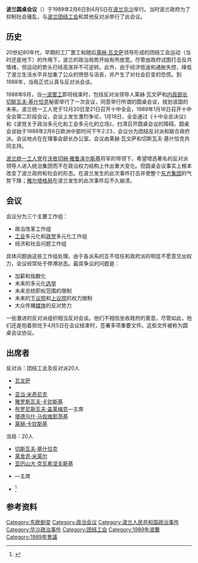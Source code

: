 {{Eastern Bloc sidebar}}
'''波兰圆桌会议'''（{{lang-pl|Okrągły Stół}}）于1989年2月6日到4月5日在[[波兰|波兰]][[华沙|华沙]]举行。当时波兰政府为了抑制社会骚乱，与[[波兰团结工会|波兰团结工会]]和其他反对派举行了此会议。

== 历史 ==
20世纪80年代，早期的工厂罢工和随后[[莱赫·瓦文萨|莱赫·瓦文萨]]领导形成的团结工会运动（当时还是地下）的作用下，波兰的政治局势开始有所放宽。尽管由政府试图打击反共情绪，但运动的势头已经高涨并不可逆转。此外，由于经济低迷和通胀失控，降低了波兰生活水平并加重了公众的愤怒与沮丧，并产生了对社会巨变的恐慌。到1988年，当局正式认真与反对派会谈。

1988年9月，当[[1988年波兰罢工|一波罢工]]即将结束时，包括反对派领导人莱赫·瓦文萨和[[内政部|内政部长]][[切斯瓦夫·基什恰克|切斯瓦夫·基什恰克]]秘密举行了一次会议，同意举行所谓的圆桌会谈，规划该国的未来。波兰统一工人党于12月20日至21日召开十中全会，1989年1月16日召开十中全会第二阶段会议，会议上发生激烈争论，1月18日，全会通过《十中全会决议》和《波党关于政治多元化和工会多元化的立场》，扫清召开圆桌会议的障碍。圆桌会谈始于1989年2月6日欧洲中部时间下午2:23，会议分为团结反对派和联合政府派。会议地点在在理事会部长办公室。会议由莱赫·瓦文萨和切斯瓦夫·基什恰克共同主持。

[[波兰統一工人党|波兰統一工人党]]在[[沃依切赫·雅鲁泽尔斯基|沃依切赫·雅鲁泽尔斯基]]将军的带领下，希望增选著名的反对派领导人进入统治集团而不在政治权力结构上作出重大变化。但圆桌会议事实上根本改变了波兰政府和社会的形态。在波兰发生的此次事件打击并使整个[[东方集团|东方集团]]的气势下降；[[雅尔塔会议|雅尔塔格局]]在波兰发生的此次事件后不久崩溃。

== 会议 ==
会议分为三个主要工作组：
*政治改革工作组
*[[工会|工会]]多元化和[[政党|政党]]多元化工作组
*经济和社会问题工作组

具体问题由这些工作组处理。由于各派系的互不信任和政府派的明显不愿意交出权力，会议经常处于停滞状态。最具争议的问题是：
*加薪和指数化
*未来的多元化[[选举|选举]]
*未来总统职权范围的限制
*未来的[[波兰共和国下议院|下议院]]和[[波兰共和国上议院|上议院]]的权力限制
*大众传播[[媒体|媒体]]的反对势力

一些激进的反对派组织相当反对会谈。他们不相信坐收政府的善意。尽管如此，他们还是抱着担忧于4月5日在会议结束时，签署多项重要文件。这些文件被称为圆桌会议协议。

==出席者==
反对派：团结工会及反对派20人
*[[瓦文萨|瓦文萨]]
*{{le|库龙|Jacek Kuroń}}
*[[亚当·米奇尼克|亚当·米奇尼克]]
*[[雅罗斯瓦夫·卡钦斯基|雅罗斯瓦夫·卡钦斯基]]
*[[布罗尼斯瓦夫·盖莱梅克|布罗尼斯瓦夫·盖莱梅克]]—主席
*[[塔德乌什·马佐维耶茨基|塔德乌什·马佐维耶茨基]]
*[[莱赫·卡钦斯基|莱赫·卡钦斯基]]

当局：20人
*[[切斯瓦夫·基什恰克|切斯瓦夫·基什恰克]]
*[[莱舍克·米莱尔|莱舍克·米莱尔]]
*[[亚历山大·克瓦希涅夫斯基|亚历山大·克瓦希涅夫斯基]]
*{{link-pl|雷伊科夫斯基|Janusz Reykowski}}—主席
*{{link-pl|米·科萨凯维奇|Mikołaj Kozakiewicz}}<ref name=liu>{{cite book |author1=[[刘彦顺|刘彦顺]] |title=波兰历史的弄潮儿-雅鲁泽尔斯基 |date=2016-7 |publisher=世界知识出版社 |location=中国北京 |isbn=9787501252299|page=278-291}}</ref>

==参考资料==
{{reflist}}

{{Fall of Communism}}
{{波兰人民共和国历史}}
[[Category:东欧剧变|Category:东欧剧变]]
[[Category:政治会议|Category:政治会议]]
[[Category:波兰人民共和国政治事件|Category:波兰人民共和国政治事件]]
[[Category:华沙政治事件|Category:华沙政治事件]]
[[Category:团结工会|Category:团结工会]]
[[Category:1989年波蘭|Category:1989年波蘭]]
[[Category:1989年會議|Category:1989年會議]]